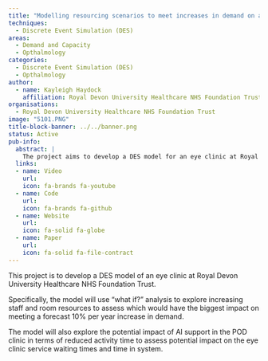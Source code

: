 ```yaml
---
title: "Modelling resourcing scenarios to meet increases in demand on a Devon eye clinic"
techniques:
  - Discrete Event Simulation (DES)
areas:
  - Demand and Capacity
  - Opthalmology
categories:
  - Discrete Event Simulation (DES)
  - Opthalmology
author:
  - name: Kayleigh Haydock
    affiliation: Royal Devon University Healthcare NHS Foundation Trust
organisations:
  - Royal Devon University Healthcare NHS Foundation Trust
image: "5101.PNG"
title-block-banner: ../../banner.png
status: Active
pub-info:
  abstract: |
    The project aims to develop a DES model for an eye clinic at Royal Devon University Healthcare NHS Foundation Trust. It will use "what if?" analysis to explore the impact of increasing staff and room resources, and AI support in the POD clinic, on meeting a 10% annual demand increase, reducing waiting times, and improving service efficiency.
  links:
  - name: Video
    url:
    icon: fa-brands fa-youtube
  - name: Code
    url:
    icon: fa-brands fa-github
  - name: Website
    url:
    icon: fa-solid fa-globe
  - name: Paper
    url:
    icon: fa-solid fa-file-contract
---
```


This project is to develop a DES model of an eye clinic at Royal Devon University Healthcare NHS Foundation Trust.

Specifically, the model will use "what if?" analysis to explore increasing staff and room resources to assess which would have the biggest impact on meeting a forecast 10% per year increase in demand.

The model will also explore the potential impact of AI support in the POD clinic in terms of reduced activity time to assess potential impact on the eye clinic service waiting times and time in system.
